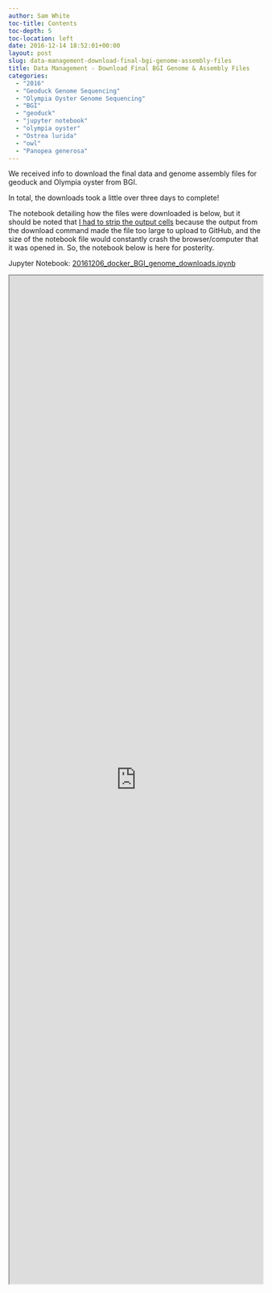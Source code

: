 ```yaml
---
author: Sam White
toc-title: Contents
toc-depth: 5
toc-location: left
date: 2016-12-14 18:52:01+00:00
layout: post
slug: data-management-download-final-bgi-genome-assembly-files
title: Data Management - Download Final BGI Genome & Assembly Files
categories:
  - "2016"
  - "Geoduck Genome Sequencing"
  - "Olympia Oyster Genome Sequencing"
  - "BGI"
  - "geoduck"
  - "jupyter notebook"
  - "olympia oyster"
  - "Ostrea lurida"
  - "owl"
  - "Panopea generosa"
---
```


We received info to download the final data and genome assembly files for geoduck and Olympia oyster from BGI.

In total, the downloads took a little over three days to complete!

The notebook detailing how the files were downloaded is below, but it should be noted that [I had to strip the output cells](https://robertslab.github.io/sams-notebook/posts/2016/2016-12-14-data-managment-trim-output-cells-from-jupyter-notebook/) because the output from the download command made the file too large to upload to GitHub, and the size of the notebook file would constantly crash the browser/computer that it was opened in. So, the notebook below is here for posterity.

Jupyter Notebook: [20161206_docker_BGI_genome_downloads.ipynb](https://github.com/sr320/LabDocs/blob/master/jupyter_nbs/sam/20161206_docker_BGI_genome_downloads.ipynb)



<iframe src="https://nbviewer.org/github/sr320/LabDocs/blob/master/jupyter_nbs/sam/20161206_docker_BGI_genome_downloads.ipynb" width="100%" height="2000" scrolling="yes"></iframe>
